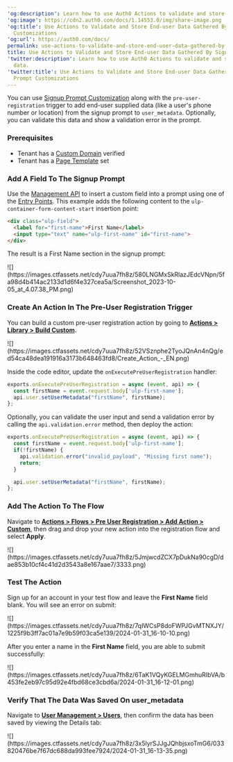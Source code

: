---
'og:description': Learn how to use Auth0 Actions to validate and store end-user data.
'og:image': https://cdn2.auth0.com/docs/1.14553.0/img/share-image.png
'og:title': Use Actions to Validate and Store End-user Data Gathered By Signup Prompt
  Customizations
'og:url': https://auth0.com/docs/
permalink: use-actions-to-validate-and-store-end-user-data-gathered-by-signup-prompt
title: Use Actions to Validate and Store End-user Data Gathered By Signup Prompt Customizations
'twitter:description': Learn how to use Auth0 Actions to validate and store end-user
  data.
'twitter:title': Use Actions to Validate and Store End-user Data Gathered By Signup
  Prompt Customizations
---
You can use [Signup Prompt Customization](/docs/customize/login-pages/universal-login/customize-signup-and-login-prompts) along with the `pre-user-registration` trigger to add end-user supplied data (like a user's phone number or location) from the signup prompt to `user_metadata`. Optionally, you can validate this data and show a validation error in the prompt.

### Prerequisites

* Tenant has a [Custom Domain](/docs/customize/custom-domains) verified
* Tenant has a [Page Template](/docs/customize/login-pages/universal-login/customize-templates) set

### Add A Field To The Signup Prompt

Use the [Management API](https://auth0.com/docs/api/management/v2/prompts/put-custom-text-by-language) to insert a custom field into a prompt using one of the [Entry Points](/docs/customize/login-pages/universal-login/customize-signup-and-login-prompts#-signup-prompt-entry-points). This example adds the following content to the `ulp-container-form-content-start` insertion point:

```html lines
<div class="ulp-field">
  <label for="first-name">First Name</label>
  <input type="text" name="ulp-first-name" id="first-name">
</div>
```






The result is a First Name section in the signup prompt:

<Frame>![](https://images.ctfassets.net/cdy7uua7fh8z/580LNGMxSkRlazJEdcVNpn/5fa98d4b414ac2133d1d6f4e327cea5a/Screenshot_2023-10-05_at_4.07.38_PM.png)</Frame>

### Create An Action In The Pre-User Registration Trigger

You can build a custom pre-user registration action by going to [**Actions > Library > Build Custom**](https://manage.auth0.com/dashboard/us/dev-6endizjt/actions/library)**.**

<Frame>![](https://images.ctfassets.net/cdy7uua7fh8z/52VSznphe2TyoJQnAn4nQg/ed54ca48dea191916a3173b648463fd8/Create_Action_-_EN.png)</Frame>

Inside the code editor, update the `onExecutePreUserRegistration` handler:

```js lines
exports.onExecutePreUserRegistration = async (event, api) => {
  const firstName = event.request.body['ulp-first-name'];
  api.user.setUserMetadata("firstName", firstName);
};
```






Optionally, you can validate the user input and send a validation error by calling the `api.validation.error` method, then deploy the action:

```js lines
exports.onExecutePreUserRegistration = async (event, api) => {
  const firstName = event.request.body['ulp-first-name'];
  if(!firstName) {
    api.validation.error("invalid_payload", "Missing first name");
    return;
  }

  api.user.setUserMetadata("firstName", firstName);
};
```






### Add The Action To The Flow

Navigate to [**Actions > Flows > Pre User Registration > Add Action > Custom**](https://manage.auth0.com/dashboard/us/dev-6endizjt/actions/flows/pre-user-signup/), then drag and drop your new action into the registration flow and select **Apply**.

<Frame>![](https://images.ctfassets.net/cdy7uua7fh8z/5JmjwcdZCX7pDukNa90cgD/dae853b10cf4c41d2d3543a8e167aae7/3333.png)</Frame>

### Test The Action

Sign up for an account in your test flow and leave the **First Name** field blank. You will see an error on submit:

<Frame>![](https://images.ctfassets.net/cdy7uua7fh8z/7qIWCsP8doFWPJGvMTNXJY/1225f9b3ff7ac01a7e9b59f03ca5e139/2024-01-31_16-10-10.png)</Frame>

After you enter a name in the **First Name** field, you are able to submit successfully:

<Frame>![](https://images.ctfassets.net/cdy7uua7fh8z/6TaK1VQyKGELMGmhuRIbVA/b453fe2eb97c95d92e4fbd68ce3cbd6a/2024-01-31_16-12-01.png)</Frame>

### Verify That The Data Was Saved On user_metadata

Navigate to [**User Management > Users**](https://manage.auth0.com/dashboard/us/dev-6endizjt/users), then confirm the data has been saved by viewing the Details tab:

<Frame>![](https://images.ctfassets.net/cdy7uua7fh8z/3x5lyrSJJgJQhbjsxoTmG6/033820476be7f67dc688da993fee7924/2024-01-31_16-13-35.png)</Frame>